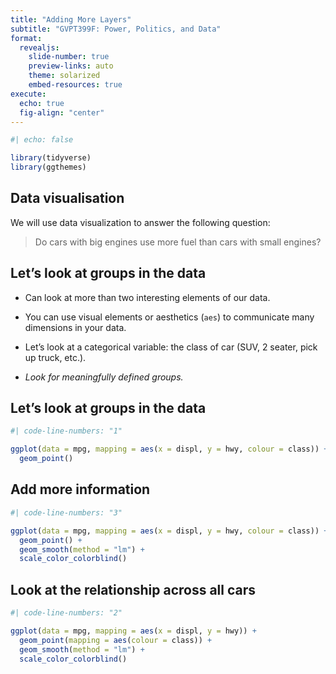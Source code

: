 ```yaml
---
title: "Adding More Layers"
subtitle: "GVPT399F: Power, Politics, and Data"
format: 
  revealjs:
    slide-number: true
    preview-links: auto
    theme: solarized
    embed-resources: true
execute: 
  echo: true
  fig-align: "center"
---
```


```r
#| echo: false

library(tidyverse)
library(ggthemes)
```

## Data visualisation

We will use data visualization to answer the following question:

> Do cars with big engines use more fuel than cars with small engines?

## Let's look at groups in the data

-   Can look at more than two interesting elements of our data.

-   You can use visual elements or aesthetics (`aes`) to communicate many dimensions in your data.

-   Let's look at a categorical variable: the class of car (SUV, 2 seater, pick up truck, etc.).

-   *Look for meaningfully defined groups.*

## Let's look at groups in the data

```r
#| code-line-numbers: "1"

ggplot(data = mpg, mapping = aes(x = displ, y = hwy, colour = class)) + 
  geom_point()
```

## Add more information

```r
#| code-line-numbers: "3"

ggplot(data = mpg, mapping = aes(x = displ, y = hwy, colour = class)) + 
  geom_point() + 
  geom_smooth(method = "lm") + 
  scale_color_colorblind()
```

## Look at the relationship across all cars

```r
#| code-line-numbers: "2"

ggplot(data = mpg, mapping = aes(x = displ, y = hwy)) + 
  geom_point(mapping = aes(colour = class)) + 
  geom_smooth(method = "lm") + 
  scale_color_colorblind()
```
